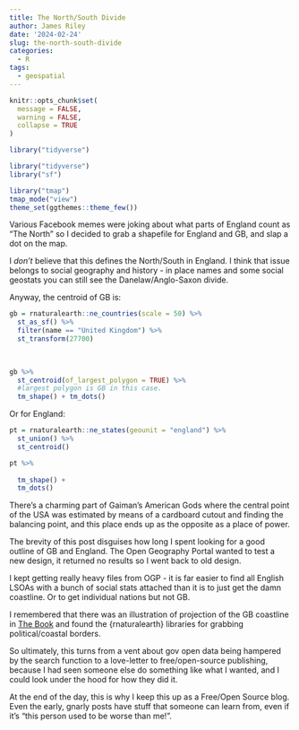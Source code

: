 ```yaml
---
title: The North/South Divide
author: James Riley
date: '2024-02-24'
slug: the-north-south-divide
categories:
  - R
tags:
  - geospatial
---
```

```r
knitr::opts_chunk$set(
  message = FALSE,
  warning = FALSE,
  collapse = TRUE
)

library("tidyverse")

library("tidyverse")
library("sf")

library("tmap")
tmap_mode("view")
theme_set(ggthemes::theme_few())
```

Various Facebook memes were joking about what parts of England count as "The North" so I decided to grab a shapefile for England and GB, and slap a dot on the map.

I *don't* believe that this defines the North/South in England. I think that issue belongs to social geography and history - in place names and some social geostats you can still see the Danelaw/Anglo-Saxon divide. 

Anyway, the centroid of GB is:

```r

gb = rnaturalearth::ne_countries(scale = 50) %>% 
  st_as_sf() %>% 
  filter(name == "United Kingdom") %>% 
  st_transform(27700)

 
  
gb %>% 
  st_centroid(of_largest_polygon = TRUE) %>% 
  #largest polygon is GB in this case.
  tm_shape() + tm_dots()
```

Or for England:

```r
pt = rnaturalearth::ne_states(geounit = "england") %>% 
  st_union() %>% 
  st_centroid()

pt %>%  
  
  tm_shape() + 
  tm_dots()

```

There's a charming part of Gaiman's American Gods where the central point of the USA was estimated by means of a cardboard cutout and finding the balancing point, and this place ends up as the opposite as a place of power. 

The brevity of this post disguises how long I spent looking for a good outline of GB and England. The Open Geography Portal wanted to test a new design, it returned no results so I went back to old design.

I kept getting really heavy files from OGP - it is far easier to find all English LSOAs with a bunch of social stats attached than it is to just get the damn coastline. Or to get individual nations but not GB. 

I remembered that there was an illustration of projection of the GB coastline in [The Book](https://r.geocompx.org/spatial-class#vector-data) and found the {rnaturalearth} libraries for grabbing political/coastal borders. 

So ultimately, this turns from a vent about gov open data being hampered by the search function to a love-letter to free/open-source publishing, because I had seen someone else do something like what I wanted, and I could look under the hood for how they did it. 

At the end of the day, this is why I keep this up as a Free/Open Source blog. Even the early, gnarly posts have stuff that someone can learn from, even if it's "this person used to be worse than me!". 
